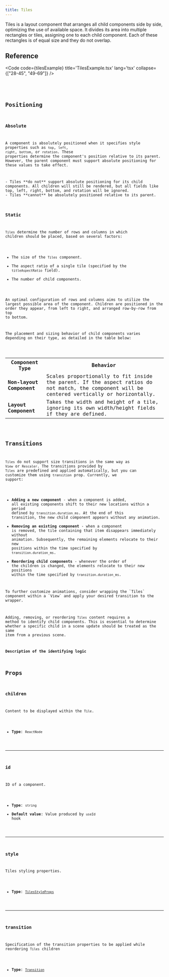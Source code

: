 ```yaml
---
title: Tiles
---
```


Tiles is a layout component that arranges all child components side by side, optimizing the use of available space. It divides its area into multiple rectangles or tiles, assigning one to each child component. Each of these rectangles is of equal size and they do not overlap.

## Reference

<Code code={tilesExample} title='TilesExample.tsx' lang='tsx' collapse={["28-45", "49-69"]} />

<CollapsibleDetails summaryTitle='Type definitions'>
<Code code={`
type TilesProps = {
    id?: string;
    children: ReactNode;
    style?: TilesStyleProps;
    transition?: Transition;
}
`} lang='tsx' />
</CollapsibleDetails>

## Positioning

### Absolute
A component is absolutely positioned when it specifies style properties such as `top`, `left`, `right`, `bottom`, or `rotation`. These properties determine the component's position relative to its parent. However, the parent component must support absolute positioning for these values to take effect.

<Aside type='caution'>
- Tiles **do not** support absolute positioning for its child components. All children will still be rendered, but all fields like top, left, right, bottom, and rotation will be ignored.
- Tiles **cannot** be absolutely positioned relative to its parent.
</Aside>


### Static
`Tiles` determine the number of rows and columns in which children should be placed, based on several factors:
- The size of the `Tiles` component.
- The aspect ratio of a single tile (specified by the `titleAspectRatio` field).
- The number of child components.

An optimal configuration of rows and columns aims to utilize the largest possible area of the component. Children are positioned in the order they appear, from left to right, and arranged row-by-row from top to bottom.

The placement and sizing behavior of child components varies depending on their type, as detailed in the table below:

  <table>
    <tr>
      <th><strong>Component Type</strong></th>
      <th><strong>Behavior</strong></th>
    </tr>
    <tr>
      <td><strong>Non-layout Component</strong></td>
      <td>Scales proportionally to fit inside the parent. If the aspect ratios do not match, the component will be centered vertically or horizontally.</td>
    </tr>
    <tr>
      <td><strong>Layout Component</strong></td>
      <td>Takes the width and height of a tile, ignoring its own width/height fields if they are defined.</td>
    </tr>
  </table>


## Transitions
`Tiles` do not support size transitions in the same way as `View` or `Rescaler`. The transitions provided by `Tiles` are predefined and applied automatically, but you can customize them using `transition` prop. Currently, we support:  
- **Adding a new component** - when a component is added, all existing components shift to their new locations within a period defined by `transition.duration_ms`. At the end of this transition, the new child component appears without any animation.
- **Removing an existing component** - when a component is removed, the tile containing that item disappears immediately without animation. Subsequently, the remaining elements relocate to their new positions within the time specified by `transition.duration_ms`.
- **Reordering child components** - whenever the order of the children is changed, the elements relocate to their new positions within the time specified by `transition.duration_ms`.

<Aside>To further customize animations, consider wrapping the `Tiles` component within a `View` and apply your desired transition to the wrapper.</Aside>

Adding, removing, or reordering `Tiles` content requires a method to identify child components. This is essential to determine whether a specific child in a scene update should be treated as the same item from a previous scene.

**Description of the identifying logic** 

## Props

### children
Content to be displayed within the `Tile`.

- **Type**: `ReactNode`

---

### id
ID of a component.

- **Type**: `string`
- **Default value**: Value produced by `useId` hook

---

### style
Tiles styling properties.

- **Type**: [`TilesStyleProps`](/ts-sdk/props/tiles-style-props)


---

### transition
Specification of the transition properties to be applied while reordering `Tiles` children

- **Type**: [`Transition`](/ts-sdk/props/transition)
